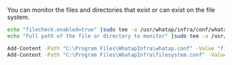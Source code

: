 You can monitor the files and directories that exist or can exist on the file system.

<Tabs groupId='server-user-script'>
<TabItem value="lxs" label="Linux Shell">

```bash title=SH
echo "filecheck.enabled=true" |sudo tee -a /usr/whatap/infra/conf/whatap.conf
echo "Full path of the file or directory to monitor" |sudo tee -a /usr/whatap/infra/conf/filesystem.conf
```

</TabItem>
<TabItem value="wps" label="Windows Powershell">

```bash title=SH
Add-Content -Path "C:\Program Files\WhatapInfra\whatap.conf" -Value "filecheck.enabled=true"
Add-Content -Path "C:\Program Files\WhatapInfra\filesystem.conf" -Value "Full path of the file or directory to monitor"
```

</TabItem>
</Tabs>
